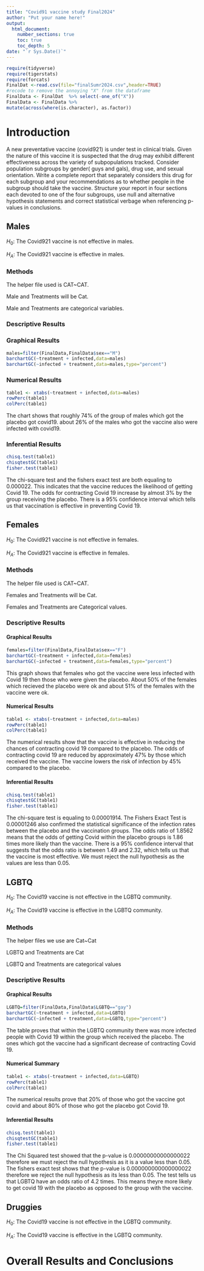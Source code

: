 ```yaml
---
title: "Covid91 vaccine study Final2024"
author: "Put your name here!"
output: 
  html_document:
    number_sections: true
    toc: true
    toc_depth: 5
date: "`r Sys.Date()`" 
---
```


```r
require(tidyverse)
require(tigerstats)
require(forcats)
FinalDat <-read.csv(file="finalSumr2024.csv",header=TRUE)
#recode to remove the annoying "X" from the dataframe
FinalData <- FinalDat  %>% select(-one_of("X"))
FinalData <- FinalData %>%
mutate(across(where(is.character), as.factor))
```

# Introduction

A new  preventative vaccine (covid921) is under test in clinical trials. Given the nature of this vaccine it is suspected that the drug may exhibit different effectiveness across the variety of subpopulations tracked. Consider population subgroups by gender( guys and gals), drug use, and sexual orientation. Write a complete report that separately considers this drug for each subgroup and your recommendations as to whether people in the subgroup should take the vaccine. Structure your report in four sections each devoted to one of the four subgroups, use null and alternative hypothesis statements and correct statistical verbage when referencing p-values in conclusions.

## Males

$H_0$: The Covid921 vaccine is not effective in males. 

$H_A$: The Covid921 vaccine is effective in males. 

### Methods

The helper file used is CAT~CAT.   

Male and Treatments will be Cat.  

Male and Treatments are categorical variables. 

### Descriptive Results  

### Graphical Results  

```r
males=filter(FinalData,FinalData$sex=="M")
barchartGC(~treatment + infected,data=males)
barchartGC(~infected + treatment,data=males,type="percent")
```

### Numerical Results

```r
table1 <- xtabs(~treatment + infected,data=males)
rowPerc(table1)
colPerc(table1)
```


The chart shows that roughly 74% of the group of males which got the placebo got covid19. about 26% of the males who got the vaccine also were infected with covid19. 

### Inferential Results

```r
chisq.test(table1)
chisqtestGC(table1)
fisher.test(table1)
```

The chi-square test and the fishers exact test are both equaling to 0.000022. This indicates that the vaccine reduces the likelihood of getting Covid 19. The odds for contracting Covid 19 increase by almost 3% by the group receiving the placebo. There is a 95% confidence interval which tells us that vaccination is effective in preventing Covid 19.

## Females

$H_0$: The Covid921 vaccine is not effective in females. 

$H_A$: The Covid921 vaccine is effective in females. 

### Methods

The helper file used is CAT~CAT.  

Females and Treatments will be Cat.  

Females and Treatments are Categorical values.  

### Descriptive Results

#### Graphical Results

```r
females=filter(FinalData,FinalData$sex=="F")
barchartGC(~treatment + infected,data=females)
barchartGC(~infected + treatment,data=females,type="percent")
```

This graph shows that females who got the vaccine were less infected with Covid 19 then those who were given the placebo. About 50% of the females which recieved the placebo were ok and about 51% of the females with the vaccine were ok. 

#### Numerical Results

```r
table1 <- xtabs(~treatment + infected,data=males)
rowPerc(table1)
colPerc(table1)
```

The numerical results show that the vaccine is effective in reducing the chances of contracting covid 19 compared to the placebo.  The odds of contracting covid 19 are reduced by approximately 47% by those which received the vaccine. The vaccine lowers the risk of infection by 45% compared to the placebo. 

#### Inferential Results
 
```r
chisq.test(table1)
chisqtestGC(table1)
fisher.test(table1)
```

The chi-square test is equaling to 0.00001914. The Fishers Exact Test is 0.00001246 also confirmed the statistical significance of the infection rates between the placebo and the vaccination groups. The odds ratio of 1.8562 means that the odds of getting Covid within the placebo groups is 1.86 times more likely than the vaccine. There is a 95% confidence interval that suggests that the odds ratio is between 1.49 and 2.32, which tells us that the vaccine is most effective. We must reject the null hypothesis as the values are less than 0.05.

## LGBTQ

$H_0$: The Covid19 vaccine is not effective in the LGBTQ community.

$H_A$: The Covid19 vaccine is effective in the LGBTQ community.

### Methods

The helper files we use are Cat~Cat

LGBTQ and Treatments are Cat

LGBTQ and Treatments are categorical values

### Descriptive Results

#### Graphical Results

```r
LGBTQ=filter(FinalData,FinalData$LGBTQ=="gay")
barchartGC(~treatment + infected,data=LGBTQ)
barchartGC(~infected + treatment,data=LGBTQ,type="percent")
```

The table proves that within the LGBTQ community there was more infected people with Covid 19 within the group which received the placebo. The ones which got the vaccine had a significant decrease of contracting Covid 19. 


#### Numerical Summary 

```r
table1 <- xtabs(~treatment + infected,data=LGBTQ)
rowPerc(table1)
colPerc(table1)
```

The numerical results prove that 20% of those who got the vaccine got covid and about 80% of those who got the placebo got Covid 19. 

#### Inferential Results

```r
chisq.test(table1)
chisqtestGC(table1)
fisher.test(table1)
```

The Chi Squared test showed that the p-value is 0.00000000000000022 therefore we must reject the null hypothesis as it is a value less than 0.05. The fishers exact test shows that the p-value is 0.000000000000000022 therefore we reject the null hypothesis as its less than 0.05. The test tells us that LGBTQ have an odds ratio of 4.2 times. This means theyre more likely to get covid 19 with the placebo as opposed to the group with the vaccine. 

## Druggies

$H_0$: The Covid19 vaccine is not effective in the LGBTQ community.

$H_A$: The Covid19 vaccine is effective in the LGBTQ community.


# Overall Results and Conclusions